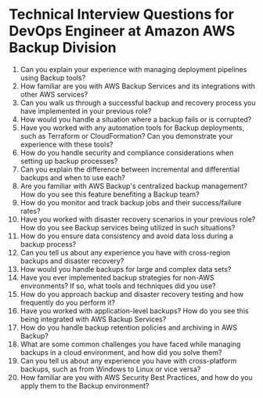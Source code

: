 

# Technical Interview Questions for DevOps Engineer at Amazon AWS Backup Division

1. Can you explain your experience with managing deployment pipelines using Backup tools?
2. How familiar are you with AWS Backup Services and its integrations with other AWS services?
3. Can you walk us through a successful backup and recovery process you have implemented in your previous role?
4. How would you handle a situation where a backup fails or is corrupted? 
5. Have you worked with any automation tools for Backup deployments, such as Terraform or CloudFormation? Can you demonstrate your experience with these tools?
6. How do you handle security and compliance considerations when setting up backup processes?
7. Can you explain the difference between incremental and differential backups and when to use each?
8. Are you familiar with AWS Backup's centralized backup management? How do you see this feature benefiting a Backup team?
9. How do you monitor and track backup jobs and their success/failure rates? 
10. Have you worked with disaster recovery scenarios in your previous role? How do you see Backup services being utilized in such situations? 
11. How do you ensure data consistency and avoid data loss during a backup process? 
12. Can you tell us about any experience you have with cross-region backups and disaster recovery?
13. How would you handle backups for large and complex data sets? 
14. Have you ever implemented backup strategies for non-AWS environments? If so, what tools and techniques did you use?
15. How do you approach backup and disaster recovery testing and how frequently do you perform it?
16. Have you worked with application-level backups? How do you see this being integrated with AWS Backup Services?
17. How do you handle backup retention policies and archiving in AWS Backup?
18. What are some common challenges you have faced while managing backups in a cloud environment, and how did you solve them?
19. Can you tell us about any experience you have with cross-platform backups, such as from Windows to Linux or vice versa?
20. How familiar are you with AWS Security Best Practices, and how do you apply them to the Backup environment?